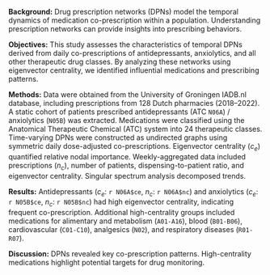 **Background:**
Drug prescription networks (DPNs) model the temporal dynamics of medication co-prescription within a population. Understanding prescription networks can provide insights into prescribing behaviors.  

**Objectives:**
This study assesses the characteristics of temporal DPNs derived from daily co-prescriptions of antidepressants, anxiolytics, and all other therapeutic drug classes. By analyzing these networks using eigenvector centrality, we identified influential medications and prescribing patterns.  

**Methods:**
Data were obtained from the University of Groningen IADB.nl database, including prescriptions from 128 Dutch pharmacies (2018–2022). A static cohort of patients prescribed antidepressants (ATC `N06A`) / anxiolytics (`N05B`) was extracted. Medications were classified using the Anatomical Therapeutic Chemical (ATC) system into 24 therapeutic classes. Time-varying DPNs were constructed as undirected graphs using symmetric daily dose-adjusted co-prescriptions. Eigenvector centrality ($c_e$) quantified relative nodal importance. Weekly-aggregated data included prescriptions ($n_c$), number of patients, dispensing-to-patient ratio, and eigenvector centrality. Singular spectrum analysis decomposed trends.  

**Results:**
Antidepressants ($c_e$: `r N06A$ce`, $n_c$: `r N06A$nc`) and anxiolytics ($c_e$: `r N05B$ce`, $n_c$: `r N05B$nc`) had high eigenvector centrality, indicating frequent co-prescription. Additional high-centrality groups included medications for alimentary and metabolism (`A01-A16`), blood (`B01-B06`), cardiovascular (`C01-C10`), analgesics (`N02`), and respiratory diseases (`R01-R07`).  

**Discussion:**
DPNs revealed key co-prescription patterns. High-centrality medications highlight potential targets for drug monitoring.  
